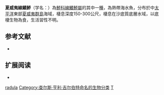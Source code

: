 {{Speciesbox
| image = Taeniopsetta radula.jpg
| image_caption = 
| status = NE
| status_system = IUCN3.1
| taxon = Taeniopsetta radula
| authority = [[Gilbert|Gilbert]], 1905
| synonyms = 
}}

'''夏威夷線鰭鮃'''（学名：{{lang|la|''Taeniopsetta radula''}}）為[[鮃科|鮃科]][[線鰭鮃屬|線鰭鮃屬]]的其中一[[種|種]]，為熱帶海水魚，分布於中[[太平洋|太平洋]]東部[[夏威夷群島|夏威夷群島]]海域，棲息深度150-300公尺，棲息在沙底質底層水域，以底棲生物為食，生活習性不明。
==参考文献==
*{{FishBase_species|genus=Taeniopsetta|species=radula|year=2014|month=4}}

== 扩展阅读 ==
*{{wikispecies-inline|Taeniopsetta radula|夏威夷線鰭鮃}}

{{taxonbar}}

{{魚類小作品}}
[[Category:線鰭鮃屬|radula]]
[[Category:查尔斯·亨利·吉尔伯特命名的生物分类|Category:查尔斯·亨利·吉尔伯特命名的生物分类]]
[[Category:1905年描述的魚類|T]]